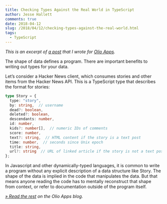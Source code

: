 ```yaml
---
title: Checking Types Against the Real World in TypeScript
author: Jesse Hallett
comments: true
date: 2018-04-12
slug: /2018/04/12/checking-types-against-the-real-world.html
tags:
  - TypeScript
---
```


_This is an excerpt of [a post][original] that I wrote for [Olio Apps][]._

The shape of data defines a program. There are important benefits to writing out
types for your data.

Let’s consider a Hacker News client, which consumes stories and other items from
the Hacker News API. This is a TypeScript type that describes the format for
stories:

```ts
type Story = {
  type: "story",
  by: string,  // username
  dead?: boolean,
  deleted?: boolean,
  descendants: number,
  id: number,
  kids?: number[],  // numeric IDs of comments
  score: number,
  text?: string,  // HTML content if the story is a text post
  time: number,  // seconds since Unix epoch
  title: string,
  url?: string  // URL of linked article if the story is not a text post
};
```

In Javascript and other dynamically-typed languages, it is common to write
a program without any explicit description of a data structure like Story. The
shape of the data is implied in the code that manipulates the data. But that
means anyone reading the code has to mentally reconstruct that shape from
context, or refer to documentation outside of the program itself.

_[» Read the rest][original] on the Olio Apps blog._

[original]: https://www.olioapps.com/blog/checking-types-real-world-typescript/
[Olio Apps]: https://www.olioapps.com/
